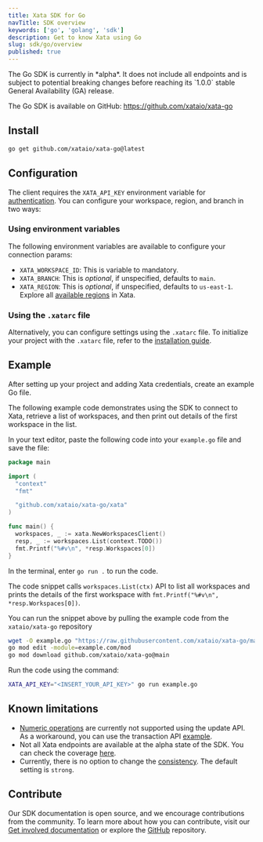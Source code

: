 ```yaml
---
title: Xata SDK for Go
navTitle: SDK overview
keywords: ['go', 'golang', 'sdk']
description: Get to know Xata using Go
slug: sdk/go/overview
published: true
---
```


<Alert status="warning">
  The Go SDK is currently in *alpha*. It does not include all endpoints and is subject to potential breaking changes
  before reaching its `1.0.0` stable General Availability (GA) release.
</Alert>

The Go SDK is available on GitHub: https://github.com/xataio/xata-go

## Install

```bash
go get github.com/xataio/xata-go@latest
```

## Configuration

The client requires the `XATA_API_KEY` environment variable for [authentication](/docs/rest-api/authentication). You can configure your workspace, region, and branch in two ways:

### Using environment variables

The following environment variables are available to configure your connection params:

- `XATA_WORKSPACE_ID`: This is variable to mandatory.
- `XATA_BRANCH`: This is _optional_, if unspecified, defaults to `main`.
- `XATA_REGION`: This is _optional_, if unspecified, defaults to `us-east-1`. Explore all [available regions](/docs/getting-started/available-regions) in Xata.

### Using the `.xatarc` file

Alternatively, you can configure settings using the `.xatarc` file. To initialize your project with the `.xatarc` file, refer to the [installation guide](/docs/getting-started/installation#xatarc).

## Example

After setting up your project and adding Xata credentials, create an example Go file.

The following example code demonstrates using the SDK to connect to Xata, retrieve a list of workspaces, and then print out details of the first workspace in the list.

In your text editor, paste the following code into your `example.go` file and save the file:

```go
package main

import (
  "context"
  "fmt"

  "github.com/xataio/xata-go/xata"
)

func main() {
  workspaces, _ := xata.NewWorkspacesClient()
  resp, _ := workspaces.List(context.TODO())
  fmt.Printf("%#v\n", *resp.Workspaces[0])
}
```

In the terminal, enter `go run .` to run the code.

The code snippet calls `workspaces.List(ctx)` API to list all workspaces and prints the details of the first workspace with `fmt.Printf("%#v\n", *resp.Workspaces[0])`.

You can run the snippet above by pulling the example code from the `xataio/xata-go` repository

```bash
wget -O example.go "https://raw.githubusercontent.com/xataio/xata-go/main/examples/list_workspaces.go"
go mod edit -module=example.com/mod
go mod download github.com/xataio/xata-go@main
```

Run the code using the command:

```bash
XATA_API_KEY="<INSERT_YOUR_API_KEY>" go run example.go
```

## Known limitations

- [Numeric operations](/docs/sdk/update#numeric-operations) are currently not supported using the update API. As a workaround, you can use the transaction API [example](/docs/sdk/transaction).
- Not all Xata endpoints are available at the alpha state of the SDK. You can check the coverage [here](https://github.com/xataio/xata-go/issues/1).
- Currently, there is no option to change the [consistency](/docs/concepts/data-model#consistency). The default setting is `strong`.

## Contribute

Our SDK documentation is open source, and we encourage contributions from the community. To learn more about how you can contribute, visit our [Get involved documentation](/docs/resources/contribute#contribute-code) or explore the [GitHub](https://github.com/xataio/xata-go) repository.
